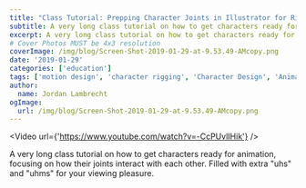 ```yaml
---
title: "Class Tutorial: Prepping Character Joints in Illustrator for Rigging in After Effects"
subtitle: A very long class tutorial on how to get characters ready for animation, focusing on how their joints interact with each other.
excerpt: A very long class tutorial on how to get characters ready for animation, focusing on how their joints interact with each other.
# Cover Photos MUST be 4x3 resolution
coverImage: /img/blog/Screen-Shot-2019-01-29-at-9.53.49-AMcopy.png
date: '2019-01-29'
categories: ['education']
tags: ['motion design', 'character rigging', 'Character Design', 'Animation']
author:
  name: Jordan Lambrecht
ogImage:
  url: /img/blog/Screen-Shot-2019-01-29-at-9.53.49-AMcopy.png
---
```

<Video url={'https://www.youtube.com/watch?v=-CcPUvlIHik'} />

A very long class tutorial on how to get characters ready for animation, focusing on how their joints interact with each other. Filled with extra "uhs" and "uhms" for your viewing pleasure.

